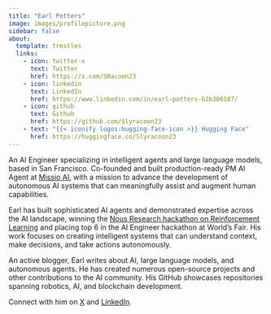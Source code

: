 ```yaml
---
title: "Earl Potters"
image: images/profilepicture.png
sidebar: false
about:
  template: trestles
  links:
    - icon: twitter-x
      text: Twitter
      href: https://x.com/SRacoon23
    - icon: linkedin
      text: LinkedIn
      href: https://www.linkedin.com/in/earl-potters-b2b306187/
    - icon: github
      text: Github
      href: https://github.com/Slyracoon23
    - text: "{{< iconify logos:hugging-face-icon >}} Hugging Face"
      href: https://huggingface.co/Slyracoon23
---
```


An AI Engineer specializing in intelligent agents and large language models, based in San Francisco. Co-founded and built production-ready PM AI Agent at [Missio AI](https://missio.ai), with a mission to advance the development of autonomous AI systems that can meaningfully assist and augment human capabilities.

Earl has built sophisticated AI agents and demonstrated expertise across the AI landscape, winning the [Nous Research hackathon on Reinforcement Learning](https://x.com/cerebral_valley/status/1927429095534506092) and placing top 6 in the AI Engineer hackathon at World's Fair. His work focuses on creating intelligent systems that can understand context, make decisions, and take actions autonomously.

An active blogger, Earl writes about AI, large language models, and autonomous agents. He has created numerous open-source projects and other contributions to the AI community. His GitHub showcases repositories spanning robotics, AI, and blockchain development.

Connect with him on [X](https://x.com/SRacoon23) and [LinkedIn](https://www.linkedin.com/in/earl-potters-b2b306187/).

